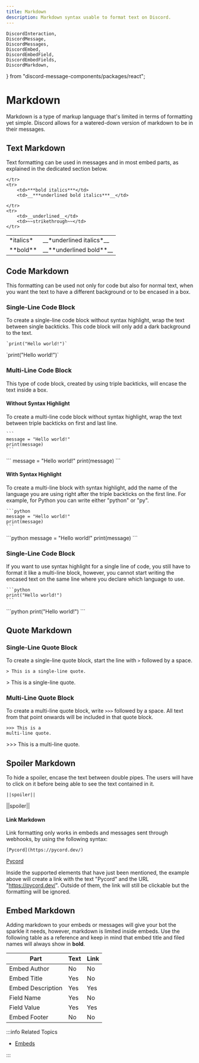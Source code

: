 ```yaml
---
title: Markdown
description: Markdown syntax usable to format text on Discord.
---
```


    DiscordInteraction,
    DiscordMessage,
    DiscordMessages,
    DiscordEmbed,
    DiscordEmbedField,
    DiscordEmbedFields,
    DiscordMarkdown,
} from "discord-message-components/packages/react";


# Markdown
Markdown is a type of markup language that's limited in terms of formatting yet simple. Discord allows
for a watered-down version of markdown to be in their messages.

## Text Markdown

Text formatting can be used in messages and in most embed parts,
as explained in the dedicated section below.
 
<table>
    <tr>
        <td>*italics*</td>
        <td>__*underlined italics*__</td>
    </tr>
    <tr>
        <td>**bold**</td>
        <td>__**underlined bold**__</td>
        
    </tr>
    <tr>
        <td>***bold italics***</td>
        <td>__***underlined bold italics***__</td>
        
    </tr>
    <tr>
        <td>__underlined__</td>
        <td>~~strikethrough~~</td>
    </tr>
</table>

## Code Markdown

This formatting can be used not only for code but also for normal text,
when you want the text to have a different background or to be encased in a box.

### Single-Line Code Block

To create a single-line code block without syntax highlight, wrap the text between single backticks.
This code block will only add a dark background to the text.

```text
`print("Hello world!")`
```

<DiscordComponent>
  <DiscordMessage profile="robocord">
    <DiscordMarkdown>
      `print("Hello world!")`
    </DiscordMarkdown>
  </DiscordMessage>
</DiscordComponent>

<br/>

### Multi-Line Code Block

This type of code block, created by using triple backticks, will encase the text inside a box.

#### Without Syntax Highlight

To create a multi-line code block without syntax highlight, wrap the text between triple backticks
on first and last line.

````text
```
message = "Hello world!"
print(message)
```
````

<DiscordComponent>
  <DiscordMessage profile="robocord">
    <DiscordMarkdown>
      ```
      message = "Hello world!"
      print(message)
      ```
    </DiscordMarkdown>
  </DiscordMessage>
</DiscordComponent>

<br/>

#### With Syntax Highlight

To create a multi-line block with syntax highlight, add the name of the language you are using right after
the triple backticks on the first line. For example, for Python you can write either "python" or "py".

````
```python
message = "Hello world!"
print(message)
```
````

<DiscordComponent>
  <DiscordMessage profile="robocord">
    <DiscordMarkdown>
      ```python
      message = "Hello world!"
      print(message)
      ```
    </DiscordMarkdown>
  </DiscordMessage>
</DiscordComponent>

<br/>

### Single-Line Code Block

If you want to use syntax highlight for a single line of code, you still have to format it
like a multi-line block, however, you cannot start writing the encased text on the same line
where you declare which language to use.

````
```python
print("Hello world!")
```
````

<DiscordComponent>
  <DiscordMessage profile="robocord">
    <DiscordMarkdown>
      ```python
      print("Hello world!")
      ```
    </DiscordMarkdown>
  </DiscordMessage>
</DiscordComponent>

<br/>

## Quote Markdown

### Single-Line Quote Block

To create a single-line quote block, start the line with `>` followed by a space.

```text
> This is a single-line quote.
```

<DiscordComponent>
  <DiscordMessage profile="robocord">
    > This is a single-line quote.
  </DiscordMessage>
</DiscordComponent>

<br/>

### Multi-Line Quote Block

To create a multi-line quote block, write `>>>` followed by a space. All text
from that point onwards will be included in that quote block.

```text
>>> This is a
multi-line quote.
```

<DiscordComponent>
  <DiscordMessage profile="robocord">
    >>> This is a
    multi-line quote.
  </DiscordMessage>
</DiscordComponent>

<br/>

## Spoiler Markdown

To hide a spoiler, encase the text between double pipes. The users
will have to click on it before being able to see the text contained in it.

```
||spoiler||
```

<DiscordComponent>
  <DiscordMessage profile="robocord">
    ||spoiler||
  </DiscordMessage>
</DiscordComponent>

<br/>

#### Link Markdown

Link formatting only works in embeds and messages sent through webhooks,
by using the following syntax:

```
[Pycord](https://pycord.dev/)
```

<DiscordComponent>
  <DiscordMessage profile="robocord">
    <a href={"https://pycord.dev/"}>Pycord</a>
  </DiscordMessage>
</DiscordComponent>

<br/>

Inside the supported elements that have just been mentioned,
the example above will create a link with the text "Pycord" and the URL "https://pycord.dev/".
Outside of them, the link will still be clickable but the formatting will be ignored.

## Embed Markdown
 
Adding markdown to your embeds or messages will give your bot the sparkle it needs,
however, markdown is limited inside embeds. Use the following table as a reference
and keep in mind that embed title and filed names will always show in **bold**.

<table>
<thead>
  <tr>
    <th>Part</th>
    <th>Text</th>
    <th>Link</th>
  </tr>
</thead>
<tbody>
  <tr>
    <td>Embed Author</td>
    <td>No</td>
    <td>No</td>
  </tr>
  <tr>
    <td>Embed Title</td>
    <td>Yes</td>
    <td>No</td>
  </tr>
  <tr>
    <td>Embed Description</td>
    <td>Yes</td>
    <td>Yes</td>
  </tr>
  <tr>
    <td>Field Name</td>
    <td>Yes</td>
    <td>No</td>
  </tr>
  <tr>
    <td>Field Value</td>
    <td>Yes</td>
    <td>Yes</td>
  </tr>
  <tr>
    <td>Embed Footer</td>
    <td>No</td>
    <td>No</td>
  </tr>
</tbody>
</table>

:::info Related Topics

-   [Embeds](embeds)

:::
